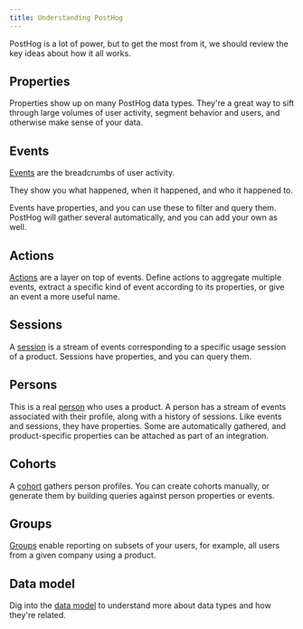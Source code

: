 ```yaml
---
title: Understanding PostHog
---
```


PostHog is a lot of power, but to get the most from it, we should review the key ideas about how it all works.

## Properties

Properties show up on many PostHog data types. They're a great way to sift through large volumes of user activity, segment behavior and users, and otherwise make sense of your data.

## Events

[Events](/docs/data/events) are the breadcrumbs of user activity.

They show you what happened, when it happened, and who it happened to.

Events have properties, and you can use these to filter and query them. PostHog will gather several automatically, and you can add your own as well.

## Actions

[Actions](/docs/data/actions) are a layer on top of events. Define actions to aggregate multiple events, extract a specific kind of event according to its properties, or give an event a more useful name.

## Sessions

A [session](/docs/data/sessions) is a stream of events corresponding to a specific usage session of a product. Sessions have properties, and you can query them.

## Persons

This is a real [person](/docs/data/persons) who uses a product. A person has a stream of events associated with their profile, along with a history of sessions. Like events and sessions, they have properties. Some are automatically gathered, and product-specific properties can be attached as part of an integration.

## Cohorts

A [cohort](/docs/data/cohorts) gathers person profiles. You can create cohorts manually, or generate them by building queries against person properties or events.

## Groups

[Groups](/docs/data/groups) enable reporting on subsets of your users, for example, all users from a given company using a product.

## Data model

Dig into the [data model](/docs/how-posthog-works/data-model) to understand more about data types and how they're related.